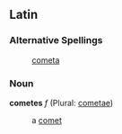 ==Latin==
===Alternative Spellings===
:[[cometa]] 

===Noun===
'''cometes''' ''f'' (Plural: [[cometae]])

: a [[comet]]